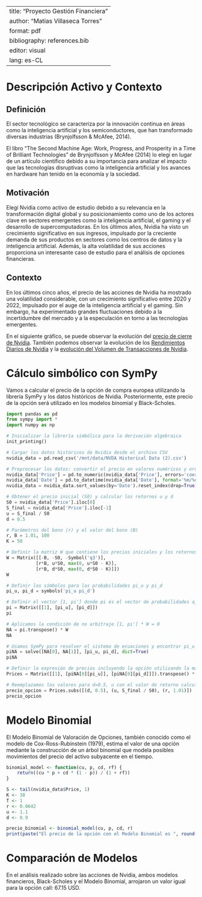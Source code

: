 
---
title: "Proyecto Gestión Financiera"
author: "Matías Villaseca Torres"
format: pdf
bibliography: references.bib
editor: visual
lang: es-CL
---

# Descripción Activo y Contexto

## Definición

El sector tecnológico se caracteriza por la innovación continua en áreas como la inteligencia artificial y los semiconductores, que han transformado diversas industrias (Brynjolfsson & McAfee, 2014).

El libro "The Second Machine Age: Work, Progress, and Prosperity in a Time of Brilliant Technologies" de Brynjolfsson y McAfee (2014) lo elegí en lugar de un artículo científico debido a su importancia para analizar el impacto que las tecnologías disruptivas como la inteligencia artificial y los avances en hardware han tenido en la economía y la sociedad.

## Motivación

Elegí Nvidia como activo de estudio debido a su relevancia en la transformación digital global y su posicionamiento como uno de los actores clave en sectores emergentes como la inteligencia artificial, el gaming y el desarrollo de supercomputadoras. En los últimos años, Nvidia ha visto un crecimiento significativo en sus ingresos, impulsado por la creciente demanda de sus productos en sectores como los centros de datos y la inteligencia artificial. Además, la alta volatilidad de sus acciones proporciona un interesante caso de estudio para el análisis de opciones financieras.

## Contexto

En los últimos cinco años, el precio de las acciones de Nvidia ha mostrado una volatilidad considerable, con un crecimiento significativo entre 2020 y 2022, impulsado por el auge de la inteligencia artificial y el gaming. Sin embargo, ha experimentado grandes fluctuaciones debido a la incertidumbre del mercado y a la especulación en torno a las tecnologías emergentes.

En el siguiente gráfico, se puede observar la evolución del [precio de cierre de Nvidia](https://github.com/villa-22/entrega-Hito-1-GF-Nvidia/blob/main/Captura%20de%20pantalla%20(123).png). También podemos observar la evolución de los [Rendimientos Diarios de Nvidia](https://github.com/villa-22/entrega-Hito-1-GF-Nvidia/blob/main/Captura%20de%20pantalla%20(124).png) y la [evolución del Volumen de Transacciones de Nvidia](https://github.com/villa-22/entrega-Hito-1-GF-Nvidia/blob/main/Captura%20de%20pantalla%20(125).png).

# Cálculo simbólico con SymPy

Vamos a calcular el precio de la opción de compra europea utilizando la librería SymPy y los datos históricos de Nvidia. Posteriormente, este precio de la opción será utilizado en los modelos binomial y Black-Scholes.

```python
import pandas as pd
from sympy import *
import numpy as np

# Inicializar la librería simbólica para la derivación algebraica
init_printing()

# Cargar los datos históricos de Nvidia desde el archivo CSV
nvidia_data = pd.read_csv('/mnt/data/NVDA Historical Data (2).csv')

# Preprocesar los datos: convertir el precio en valores numéricos y ordenar por fecha
nvidia_data['Price'] = pd.to_numeric(nvidia_data['Price'], errors='coerce')
nvidia_data['Date'] = pd.to_datetime(nvidia_data['Date'], format='%m/%d/%Y')
nvidia_data = nvidia_data.sort_values(by='Date').reset_index(drop=True)

# Obtener el precio inicial (S0) y calcular los retornos u y d
S0 = nvidia_data['Price'].iloc[0]
S_final = nvidia_data['Price'].iloc[-1]
u = S_final / S0
d = 0.5

# Parámetros del bono (r) y el valor del bono (B)
r, B = 1.01, 100
K = 50

# Definir la matriz W que contiene los precios iniciales y los retornos
W = Matrix([[-B, -S0, -Symbol('q3')],
           [r*B, u*S0, max(0, u*S0 - K)],
           [r*B, d*S0, max(0, d*S0 - K)]])
W

# Definir los símbolos para las probabilidades pi_u y pi_d
pi_u, pi_d = symbols('pi_u pi_d')

# Definir el vector [1, pi'] donde pi es el vector de probabilidades ajustadas
pi = Matrix([[1], [pi_u], [pi_d]])
pi

# Aplicamos la condición de no arbitraje [1, pi'] * W = 0
NA = pi.transpose() * W
NA

# Usamos SymPy para resolver el sistema de ecuaciones y encontrar pi_u y pi_d
piNA = solve([NA[0], NA[1]], [pi_u, pi_d], dict=True)
piNA

# Definir la expresión de precios incluyendo la opción utilizando la matriz W y las probabilidades ajustadas
Prices = Matrix([[1], [piNA[0][pi_u]], [piNA[0][pi_d]]]).transpose() * W

# Reemplazamos los valores para d=0.5, u con el valor de retorno calculado y r=1.01
precio_opcion = Prices.subs([(d, 0.5), (u, S_final / S0), (r, 1.01)])
precio_opcion
```

# Modelo Binomial

El Modelo Binomial de Valoración de Opciones, también conocido como el modelo de Cox-Ross-Rubinstein (1979), estima el valor de una opción mediante la construcción de un árbol binomial que modela posibles movimientos del precio del activo subyacente en el tiempo.

```r
binomial_model <- function(cu, p, cd, rf) {
    return((cu * p + cd * (1 - p)) / (1 + rf))
}

S <- tail(nvidia_data$Price, 1)
K <- 38
T <- 1
r <- 0.0642
u <- 1.1
d <- 0.9

precio_binomial <- binomial_model(cu, p, cd, r)
print(paste("El precio de la opción con el Modelo Binomial es ", round(precio_binomial, 2), "USD"))
```

# Comparación de Modelos

En el análisis realizado sobre las acciones de Nvidia, ambos modelos financieros, Black-Scholes y el Modelo Binomial, arrojaron un valor igual para la opción call: 67.15 USD.

